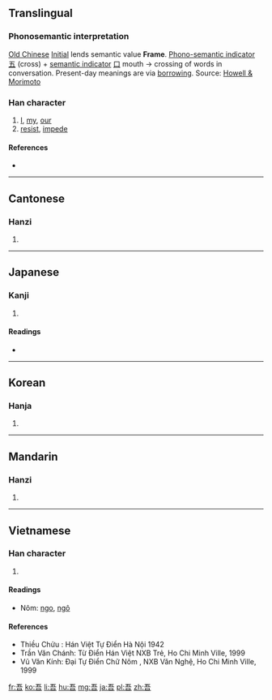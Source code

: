 ==Translingual==

===Phonosemantic interpretation===

[[w:Old_Chinese|Old Chinese]] [[w:Old_Chinese_phonology#Initials|Initial]] {{IPAchar|/*k-/}} lends semantic value '''Frame'''.
[[w:Chinese_character_classification#Phono-semantic_compound_characters|Phono-semantic indicator]] [[五]] (cross) + [[w:Radical_(Chinese_character)#Semantic_elements|semantic indicator]] [[口]] mouth → crossing of words in conversation. Present-day meanings are via [[w:Chinese_characters#Transformed_cognates|borrowing]].
Source: [http://www.kanjinetworks.com/eng/kanji-dictionary/online-kanji-etymology-dictionary.cfm?kanji_id=KAGx13 Howell & Morimoto]

===Han character===
{{Han char|rn=30|rad=口|as=04|sn=7|four=1060<sub>1</sub>|canj=一一口 (MMR)|ids=⿱[[五]][[口]]}}

# [[I]], [[my]], [[our]]
# [[resist]], [[impede]]

====References====
* {{Han ref|kx=0180.030|dkj=03379|dj=0398.020|hdz=10585.130|uh=543E|ud=21566|bh=A75E|bd=42846}}

----

==Cantonese==

===Hanzi===
{{yue-hanzi|jyut=ng4|y=ng4}}

# {{defn|lang=yue|sort=口04}}

----

==Japanese==

===Kanji===
{{ja-kanji|grade=|rs=口04}}

# {{defn|lang=ja|sort=口04}}

====Readings====
* {{ja-readings|on=[[ご]] (go), [[ぐ]] (gu)|kun=[[われ]] (ware), [[わが]] (waga), [[あ]] (a)}}

----

==Korean==

===Hanja===
{{ko-hanja|hangeul=오|rv=o|mr=o}}

# {{defn|lang=ko|sort=口04}}

----

==Mandarin==

===Hanzi===
{{cmn-hanzi|pin=[[wú]] ([[wu2]]), [[ya]] ([[ya5]])|wg=wu<sup>2</sup>, ya<sup>5</sup>}}

# {{defn|lang=cmn|sort=口04}}

----

==Vietnamese==

===Han character===
{{vi-hantu|[[ngô]], [[ngo]]|rs=口04}}

# {{defn|lang=vi|sort=口04}}

====Readings====
* Nôm: [[ngo]], [[ngô]]

====References====
* Thiều Chửu : Hán Việt Tự Điển  Hà Nội 1942
* Trần Văn Chánh: Từ Điển Hán Việt NXB Trẻ, Ho Chi Minh Ville, 1999
* Vũ Văn Kính: Đại Tự Điển Chữ Nôm , NXB Văn Nghệ, Ho Chi Minh Ville, 1999

[[fr:吾]]
[[ko:吾]]
[[li:吾]]
[[hu:吾]]
[[mg:吾]]
[[ja:吾]]
[[pl:吾]]
[[zh:吾]]